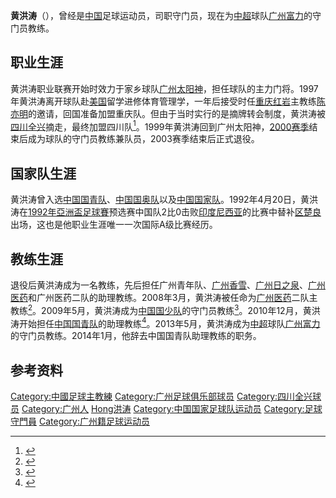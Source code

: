 {{Football manager infobox
| playername = 黄洪涛
| image =  
| fullname = 黄洪涛
| height = {{height|m=1.90}}
| nickname = 
| dateofbirth = {{birth date and age|1970|12|3}} 
| cityofbirth = [[广东|广东]][[广州|广州]]
| countryofbirth = {{CHN}}
| dateofdeath = 
| cityofdeath = 
| countryofdeath = 
| currentclub = [[广州富力足球俱乐部|广州富力]] (守门员教练)
| clubnumber =
| position = 守门员
| youthyears = 
| youthclubs = 
| years = 1990-1996<br>1998<br>1999-2003
| clubs = [[广州太阳神|广州太阳神]]<br>[[四川全兴|四川全兴]]<br>[[广州太阳神|广州太阳神]]
| caps(goals) =  61 (0) <br> 18 (0)
| nationalyears = 1992
| nationalteam = [[中国国家足球队|中国]]
| nationalcaps(goals) = {{0}}1 (0)
| manageryears = 2001<br>2002<br>2004-2005<br>2006<br>2007<br>2008-2009<br>2009-2010<br>2010-2014<br>2013-
| managerclubs = 广州青年队 (助理教练)<br>[[广州香雪|广州香雪]] (助理教练)<br>[[广州日之泉|广州日之泉]] (助理教练)<br>[[广州医药|广州医药]] (守门员教练)<br>[[广州医药|广州医药]]U19 (助理教练)<br>[[广州医药|广州医药]]U19<br>[[中国国家少年足球队|中国国少队]] (守门员教练)<br>[[中国国家青年足球队|中国国青队]] (助理教练)<br>[[广州富力足球俱乐部|广州富力]] (守门员教练)
}}
'''黄洪涛'''（{{bd|1970年|12月3日|||catIdx=Huang黄洪涛}}），曾经是[[中国|中国]]足球运动员，司职守门员，现在为[[中超|中超]]球队[[广州富力足球俱乐部|广州富力]]的守门员教练。

==职业生涯==
黄洪涛职业联赛开始时效力于家乡球队[[广州太阳神|广州太阳神]]，担任球队的主力门将。1997年黄洪涛离开球队赴[[美国|美国]]留学进修体育管理学，一年后接受时任[[重庆红岩|重庆红岩]]主教练[[陈亦明|陈亦明]]的邀请，回国准备加盟重庆队。但由于当时实行的是摘牌转会制度，黄洪涛被[[四川全兴|四川全兴]]摘走，最终加盟四川队<ref>{{Cite web |url=http://sports.sina.com.cn/9811/110547.html |title=出门在外的广东球员(3)黄洪涛 |accessdate=2011-01-04 |archive-date=2019-11-09 |archive-url=https://web.archive.org/web/20191109072827/http://sports.sina.com.cn/9811/110547.html |dead-url=no }}</ref>。1999年黄洪涛回到广州太阳神，[[2000年中国足球甲B联赛|2000赛季]]结束后成为球队的守门员教练兼队员，2003赛季结束后正式退役。

==国家队生涯==
黄洪涛曾入选[[中国国家青年足球队|中国国青队]]、[[中国国奥队|中国国奥队]]以及[[中国国家足球队|中国国家队]]。1992年4月20日，黄洪涛在[[1992年亞洲盃足球賽|1992年亞洲盃足球賽]]预选赛中国队2比0击败[[印度尼西亚国家足球队|印度尼西亚]]的比赛中替补[[区楚良|区楚良]]出场，这也是他职业生涯唯一一次国际A级比赛经历。

==教练生涯==
退役后黄洪涛成为一名教练，先后担任广州青年队、[[广州香雪|广州香雪]]、[[广州日之泉|广州日之泉]]、[[广州医药|广州医药]]和广州医药二队的助理教练。2008年3月，黄洪涛被任命为[[广州医药|广州医药]]二队主教练<ref>{{Cite web |url=http://sports.163.com/08/0319/01/47C4FG5M00052GRK.html |title=广药二队教练组搭建完毕 黄洪涛被任命为主教练 |access-date=2011-01-04 |archive-url=https://web.archive.org/web/20110719144317/http://sports.163.com/08/0319/01/47C4FG5M00052GRK.html |archive-date=2011-07-19 |dead-url=yes }}</ref>。2009年5月，黄洪涛成为[[中国国家少年足球队|中国国少队]]的守门员教练<ref>{{Cite web |url=http://sports.sohu.com/20090516/n263992419.shtml |title=黄洪涛惊喜入围国少教练组 广州教练坦言责任大 |access-date=2011-01-04 |archive-date=2021-04-10 |archive-url=https://web.archive.org/web/20210410200758/https://sports.sohu.com/20090516/n263992419.shtml |dead-url=no }}</ref>。2010年12月，黄洪涛开始担任[[中国国家青年足球队|中国国青队]]的助理教练<ref>{{Cite web |url=http://news.cnr.cn/gnxw/201012/t20101231_507535239.html |title=新一届男子足球国青队首次集训在广西梧州结束 |accessdate=2011-01-04 |archive-date=2016-03-07 |archive-url=https://web.archive.org/web/20160307210057/http://news.cnr.cn/gnxw/201012/t20101231_507535239.html |dead-url=no }}</ref>。2013年5月，黄洪涛成为[[中超|中超]]球队[[广州富力足球俱乐部|广州富力]]的守门员教练。2014年1月，他辞去中国国青队助理教练的职务。

==参考资料==
{{Reflist}}

{{1994年广州太阳神名单}}
{{1995年广州太阳神名单}}
{{1996年广州太阳神名单}}
{{1999年广州太阳神名单}}
{{2000年广州太阳神名单}}
{{2002年广州香雪名单}}
{{2003年广州香雪名单}}

{{DEFAULTSORT:Huang黄洪涛}}
[[Category:中國足球主教練|Category:中國足球主教練]]
[[Category:广州足球俱乐部球员|Category:广州足球俱乐部球员]]
[[Category:四川全兴球员|Category:四川全兴球员]]
[[Category:广州人|Category:广州人]]
[[Category:黄姓|Hong洪涛]]
[[Category:中国国家足球队运动员|Category:中国国家足球队运动员]]
[[Category:足球守門員|Category:足球守門員]]
[[Category:广州籍足球运动员|Category:广州籍足球运动员]]